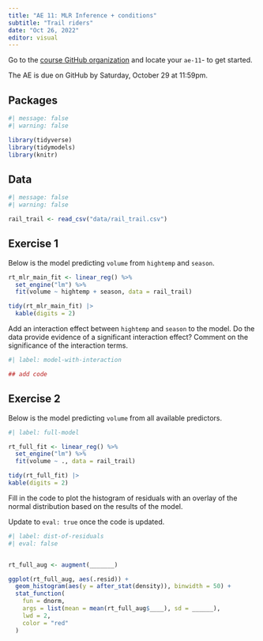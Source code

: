 ```yaml
---
title: "AE 11: MLR Inference + conditions"
subtitle: "Trail riders"
date: "Oct 26, 2022"
editor: visual
---
```


::: callout-important
Go to the [course GitHub organization](https://github.com/sta210-fa22) and locate your `ae-11`- to get started.

The AE is due on GitHub by Saturday, October 29 at 11:59pm.
:::

## Packages 

```r
#| message: false
#| warning: false 

library(tidyverse)
library(tidymodels)
library(knitr)
```

## Data

```r
#| message: false
#| warning: false 

rail_trail <- read_csv("data/rail_trail.csv")
```

## Exercise 1

Below is the model predicting `volume` from `hightemp` and `season`.

```r
rt_mlr_main_fit <- linear_reg() %>%
  set_engine("lm") %>%
  fit(volume ~ hightemp + season, data = rail_trail)

tidy(rt_mlr_main_fit) |>
  kable(digits = 2)
```

Add an interaction effect between `hightemp` and `season` to the model. Do the data provide evidence of a significant interaction effect? Comment on the significance of the interaction terms.

```r
#| label: model-with-interaction

## add code
```

## Exercise 2

Below is the model predicting `volume` from all available predictors.

```r
#| label: full-model

rt_full_fit <- linear_reg() %>%
  set_engine("lm") %>%
  fit(volume ~ ., data = rail_trail)

tidy(rt_full_fit) |>
kable(digits = 2)
```

Fill in the code to plot the histogram of residuals with an overlay of the normal distribution based on the results of the model.

::: callout-note
Update to `eval: true` once the code is updated.
:::

```r
#| label: dist-of-residuals
#| eval: false 


rt_full_aug <- augment(_______)

ggplot(rt_full_aug, aes(.resid)) +
  geom_histogram(aes(y = after_stat(density)), binwidth = 50) +
  stat_function(
    fun = dnorm, 
    args = list(mean = mean(rt_full_aug$____), sd = ______), 
    lwd = 2, 
    color = "red"
  )
```
